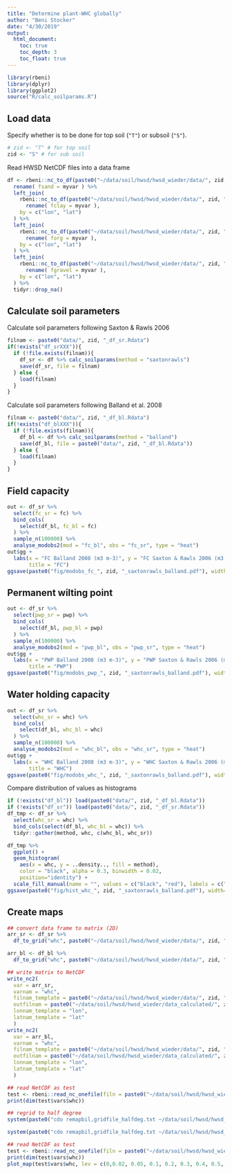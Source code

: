 ```yaml
---
title: "Determine plant-WHC globally"
author: "Beni Stocker"
date: "4/30/2019"
output:
  html_document:
    toc: true
    toc_depth: 3
    toc_float: true
---
```


```r
library(rbeni)
library(dplyr)
library(ggplot2)
source("R/calc_soilparams.R")
```

## Load data

Specify whether is to be done for top soil (`"T"`) or subsoil (`"S"`).
```r
# zid <- "T" # for top soil
zid <- "S" # for sub soil
```

Read HWSD NetCDF files into a data frame
```r
df <- rbeni::nc_to_df(paste0("~/data/soil/hwsd/hwsd_wieder/data/", zid, "_SAND.nc4"), paste0(zid, "_SAND")) %>%
  rename( fsand = myvar ) %>%
  left_join(
    rbeni::nc_to_df(paste0("~/data/soil/hwsd/hwsd_wieder/data/", zid, "_CLAY.nc4"), paste0(zid, "_CLAY")) %>%
      rename( fclay = myvar ),
    by = c("lon", "lat")
  ) %>%
  left_join(
    rbeni::nc_to_df(paste0("~/data/soil/hwsd/hwsd_wieder/data/", zid, "_OC.nc4"), paste0(zid, "_OC")) %>%
      rename( forg = myvar ),
    by = c("lon", "lat")
  ) %>%
  left_join(
    rbeni::nc_to_df(paste0("~/data/soil/hwsd/hwsd_wieder/data/", zid, "_GRAVEL.nc4"), paste0(zid, "_GRAVEL")) %>%
      rename( fgravel = myvar ),
    by = c("lon", "lat")
  ) %>% 
  tidyr::drop_na()
```

## Calculate soil parameters
Calculate soil parameters following Saxton & Rawls 2006
```r
filnam <- paste0("data/", zid, "_df_sr.Rdata")
if(!exists("df_srXXX")){
  if (!file.exists(filnam)){
    df_sr <- df %>% calc_soilparams(method = "saxtonrawls")
    save(df_sr, file = filnam)
  } else {
    load(filnam)
  }
}
```

Calculate soil parameters following Balland et al. 2008
```r
filnam <- paste0("data/", zid, "_df_bl.Rdata")
if(!exists("df_blXXX")){
  if (!file.exists(filnam)){
    df_bl <- df %>% calc_soilparams(method = "balland")
    save(df_bl, file = paste0("data/", zid, "_df_bl.Rdata"))
  } else {
    load(filnam)
  }
}
```

## Field capacity
```r
out <- df_sr %>%
  select(fc_sr = fc) %>% 
  bind_cols(
    select(df_bl, fc_bl = fc)
  ) %>% 
  sample_n(100000) %>% 
  analyse_modobs2(mod = "fc_bl", obs = "fc_sr", type = "heat")
out$gg +
  labs(x = "FC Balland 2008 (m3 m-3)", y = "FC Saxton & Rawls 2006 (m3 m-3)",
       title = "FC")
ggsave(paste0("fig/modobs_fc_", zid, "_saxtonrawls_balland.pdf"), width=5, height=5)
```

## Permanent wilting point
```r
out <- df_sr %>% 
  select(pwp_sr = pwp) %>% 
  bind_cols(
    select(df_bl, pwp_bl = pwp)
  ) %>% 
  sample_n(100000) %>% 
  analyse_modobs2(mod = "pwp_bl", obs = "pwp_sr", type = "heat")
out$gg +
  labs(x = "PWP Balland 2008 (m3 m-3)", y = "PWP Saxton & Rawls 2006 (m3 m-3)",
       title = "PWP")
ggsave(paste0("fig/modobs_pwp_", zid, "_saxtonrawls_balland.pdf"), width=5, height=5)
```

## Water holding capacity
```r
out <- df_sr %>% 
  select(whc_sr = whc) %>% 
  bind_cols(
    select(df_bl, whc_bl = whc)
  ) %>% 
  sample_n(100000) %>% 
  analyse_modobs2(mod = "whc_bl", obs = "whc_sr", type = "heat")
out$gg +
  labs(x = "WHC Balland 2008 (m3 m-3)", y = "WHC Saxton & Rawls 2006 (m3 m-3)",
       title = "WHC")
ggsave(paste0("fig/modobs_whc_", zid, "_saxtonrawls_balland.pdf"), width=5, height=5)
```

Compare distribution of values as histograms
```r
if (!exists("df_bl")) load(paste0("data/", zid, "_df_bl.Rdata"))
if (!exists("df_sr")) load(paste0("data/", zid, "_df_sr.Rdata"))
df_tmp <- df_sr %>% 
  select(whc_sr = whc) %>% 
  bind_cols(select(df_bl, whc_bl = whc)) %>% 
  tidyr::gather(method, whc, c(whc_bl, whc_sr))

df_tmp %>% 
  ggplot() +
  geom_histogram(
    aes(x = whc, y = ..density.., fill = method), 
    color = "black", alpha = 0.3, binwidth = 0.02, 
    position="identity") +
  scale_fill_manual(name = "", values = c("black", "red"), labels = c("Balland", "SaxtonRawls"))
ggsave(paste0("fig/hist_whc_", zid, "_saxtonrawls_balland.pdf"), width=7, height=5)
```

## Create maps

```r
## convert data frame to matrix (2D)
arr_sr <- df_sr %>% 
  df_to_grid("whc", paste0("~/data/soil/hwsd/hwsd_wieder/data/", zid, "_SAND.nc4"))

arr_bl <- df_bl %>% 
  df_to_grid("whc", paste0("~/data/soil/hwsd/hwsd_wieder/data/", zid, "_SAND.nc4"))

## write matrix to NetCDF 
write_nc2(
  var = arr_sr, 
  varnam = "whc", 
  filnam_template = paste0("~/data/soil/hwsd/hwsd_wieder/data/", zid, "_SAND.nc4"), 
  outfilnam = paste0("~/data/soil/hwsd/hwsd_wieder/data_calculated/", zid, "_sr_WHC.nc"),
  lonnam_template = "lon", 
  latnam_template = "lat"
  )
write_nc2(
  var = arr_bl, 
  varnam = "whc", 
  filnam_template = paste0("~/data/soil/hwsd/hwsd_wieder/data/", zid, "_SAND.nc4"), 
  outfilnam = paste0("~/data/soil/hwsd/hwsd_wieder/data_calculated/", zid, "_bl_WHC.nc"),
  lonnam_template = "lon", 
  latnam_template = "lat"
  )

## read NetCDF as test
test <- rbeni::read_nc_onefile(filn = paste0("~/data/soil/hwsd/hwsd_wieder/data_calculated/", zid, "_sr_WHC.nc"))
print(dim(test$vars$whc))

## regrid to half degree
system(paste0("cdo remapbil,gridfile_halfdeg.txt ~/data/soil/hwsd/hwsd_wieder/data_calculated/", zid, "_sr_WHC.nc ~/data/soil/hwsd/hwsd_wieder/data_calculated_halfdeg/", zid, "_sr_WHC.nc"))

system(paste0("cdo remapbil,gridfile_halfdeg.txt ~/data/soil/hwsd/hwsd_wieder/data_calculated/", zid, "_bl_WHC.nc ~/data/soil/hwsd/hwsd_wieder/data_calculated_halfdeg/", zid, "_bl_WHC.nc"))

## read NetCDF as test
test <- rbeni::read_nc_onefile(filn = paste0("~/data/soil/hwsd/hwsd_wieder/data_calculated_halfdeg/", zid, "_bl_WHC.nc"))
print(dim(test$vars$whc))
plot_map(test$vars$whc, lev = c(0,0.02, 0.05, 0.1, 0.2, 0.3, 0.4, 0.5, 0.6, 0.7, 1))
```
